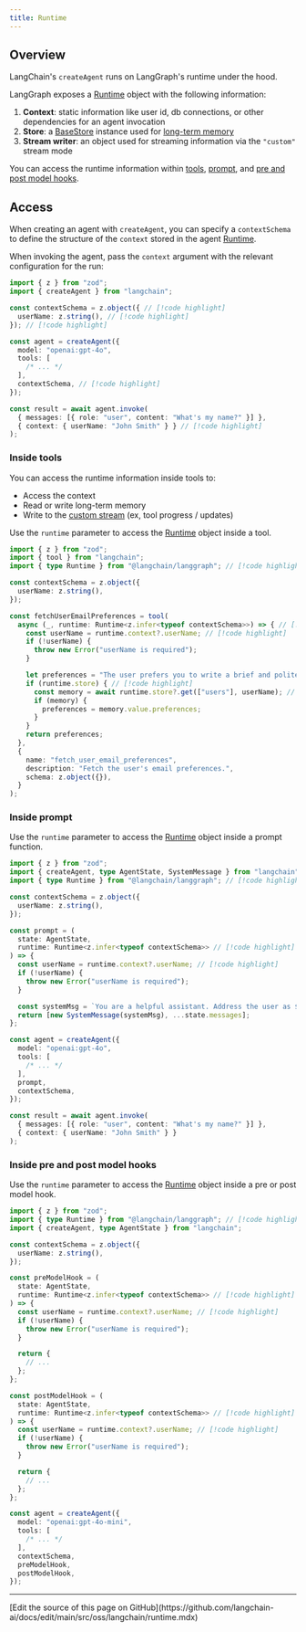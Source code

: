 ```yaml
---
title: Runtime
---
```



<AlphaCallout />

## Overview


LangChain's `createAgent` runs on LangGraph's runtime under the hood.

LangGraph exposes a [Runtime](https://reference.langchain.com/javascript/interfaces/_langchain_langgraph.index.Runtime.html) object with the following information:

1. **Context**: static information like user id, db connections, or other dependencies for an agent invocation
2. **Store**: a [BaseStore](https://langchain-ai.github.io/langgraphjs/reference/classes/checkpoint.BaseStore.html) instance used for [long-term memory](/oss/javascript/langchain/long-term-memory)
3. **Stream writer**: an object used for streaming information via the `"custom"` stream mode

You can access the runtime information within [tools](#inside-tools), [prompt](#inside-prompt), and [pre and post model hooks](#inside-pre-and-post-model-hooks).

## Access


When creating an agent with `createAgent`, you can specify a `contextSchema` to define the structure of the `context` stored in the agent [Runtime](https://reference.langchain.com/javascript/interfaces/_langchain_langgraph.index.Runtime.html).


When invoking the agent, pass the `context` argument with the relevant configuration for the run:


```ts
import { z } from "zod";
import { createAgent } from "langchain";

const contextSchema = z.object({ // [!code highlight]
  userName: z.string(), // [!code highlight]
}); // [!code highlight]

const agent = createAgent({
  model: "openai:gpt-4o",
  tools: [
    /* ... */
  ],
  contextSchema, // [!code highlight]
});

const result = await agent.invoke(
  { messages: [{ role: "user", content: "What's my name?" }] },
  { context: { userName: "John Smith" } } // [!code highlight]
);
```


### Inside tools

You can access the runtime information inside tools to:

* Access the context
* Read or write long-term memory
* Write to the [custom stream](/oss/javascript/langchain/streaming#custom-updates) (ex, tool progress / updates)


Use the `runtime` parameter to access the [Runtime](https://reference.langchain.com/javascript/interfaces/_langchain_langgraph.index.Runtime.html) object inside a tool.

```ts
import { z } from "zod";
import { tool } from "langchain";
import { type Runtime } from "@langchain/langgraph"; // [!code highlight]

const contextSchema = z.object({
  userName: z.string(),
});

const fetchUserEmailPreferences = tool(
  async (_, runtime: Runtime<z.infer<typeof contextSchema>>) => { // [!code highlight]
    const userName = runtime.context?.userName; // [!code highlight]
    if (!userName) {
      throw new Error("userName is required");
    }

    let preferences = "The user prefers you to write a brief and polite email.";
    if (runtime.store) { // [!code highlight]
      const memory = await runtime.store?.get(["users"], userName); // [!code highlight]
      if (memory) {
        preferences = memory.value.preferences;
      }
    }
    return preferences;
  },
  {
    name: "fetch_user_email_preferences",
    description: "Fetch the user's email preferences.",
    schema: z.object({}),
  }
);
```


### Inside prompt


Use the `runtime` parameter to access the [Runtime](https://reference.langchain.com/javascript/interfaces/_langchain_langgraph.index.Runtime.html) object inside a prompt function.

```ts
import { z } from "zod";
import { createAgent, type AgentState, SystemMessage } from "langchain";
import { type Runtime } from "@langchain/langgraph"; // [!code highlight]

const contextSchema = z.object({
  userName: z.string(),
});

const prompt = (
  state: AgentState,
  runtime: Runtime<z.infer<typeof contextSchema>> // [!code highlight]
) => {
  const userName = runtime.context?.userName; // [!code highlight]
  if (!userName) {
    throw new Error("userName is required");
  }

  const systemMsg = `You are a helpful assistant. Address the user as ${userName}.`; // [!code highlight]
  return [new SystemMessage(systemMsg), ...state.messages];
};

const agent = createAgent({
  model: "openai:gpt-4o",
  tools: [
    /* ... */
  ],
  prompt,
  contextSchema,
});

const result = await agent.invoke(
  { messages: [{ role: "user", content: "What's my name?" }] },
  { context: { userName: "John Smith" } }
);
```


### Inside pre and post model hooks



Use the `runtime` parameter to access the [Runtime](https://reference.langchain.com/javascript/interfaces/_langchain_langgraph.index.Runtime.html) object inside a pre or post model hook.

```ts
import { z } from "zod";
import { type Runtime } from "@langchain/langgraph"; // [!code highlight]
import { createAgent, type AgentState } from "langchain";

const contextSchema = z.object({
  userName: z.string(),
});

const preModelHook = (
  state: AgentState,
  runtime: Runtime<z.infer<typeof contextSchema>> // [!code highlight]
) => {
  const userName = runtime.context?.userName; // [!code highlight]
  if (!userName) {
    throw new Error("userName is required");
  }

  return {
    // ...
  };
};

const postModelHook = (
  state: AgentState,
  runtime: Runtime<z.infer<typeof contextSchema>> // [!code highlight]
) => {
  const userName = runtime.context?.userName; // [!code highlight]
  if (!userName) {
    throw new Error("userName is required");
  }

  return {
    // ...
  };
};

const agent = createAgent({
  model: "openai:gpt-4o-mini",
  tools: [
    /* ... */
  ],
  contextSchema,
  preModelHook,
  postModelHook,
});
```

---

<Callout icon="pen-to-square" iconType="regular">
  [Edit the source of this page on GitHub](https://github.com/langchain-ai/docs/edit/main/src/oss/langchain/runtime.mdx)
</Callout>
